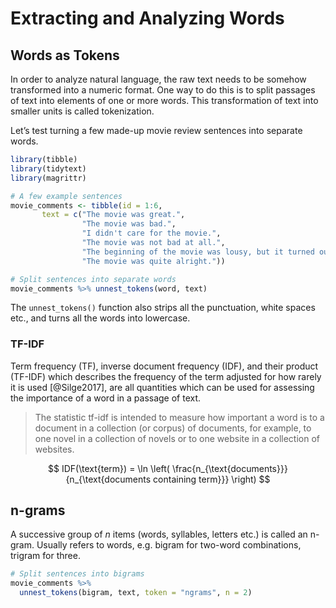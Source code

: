 # Extracting and Analyzing Words

## Words as Tokens

In order to analyze natural language, the raw text needs to be somehow transformed into a numeric format. One way to do this is to split passages of text into elements of one or more words. This transformation of text into smaller units is called tokenization.

Let's test turning a few made-up movie review sentences into separate words.

```r
library(tibble)
library(tidytext)
library(magrittr)

# A few example sentences
movie_comments <- tibble(id = 1:6,
       text = c("The movie was great.",
                "The movie was bad.",
                "I didn't care for the movie.",
                "The movie was not bad at all.",
                "The beginning of the movie was lousy, but it turned out the be one of the best I've ever seen.",
                "The movie was quite alright."))

# Split sentences into separate words
movie_comments %>% unnest_tokens(word, text)
```

The `unnest_tokens()` function also strips all the punctuation, white spaces etc., and turns all the words into lowercase.

### TF-IDF

Term frequency (TF), inverse document frequency (IDF), and their product (TF-IDF) which describes the frequency of the term adjusted for how rarely it is used [@Silge2017], are all quantities which can be used for assessing the importance of a word in a passage of text.

> The statistic tf-idf is intended to measure how important a word is to a document in a collection (or corpus) of documents, for example, to one novel in a collection of novels or to one website in a collection of websites. 


$$
IDF(\text{term}) = \ln \left( \frac{n_{\text{documents}}}{n_{\text{documents containing term}}} \right) 
$$


## n-grams

A successive group of *n* items (words, syllables, letters etc.) is called an n-gram. Usually refers to words, e.g. bigram for two-word combinations, trigram for three.

```r

# Split sentences into bigrams
movie_comments %>% 
  unnest_tokens(bigram, text, token = "ngrams", n = 2)

```


